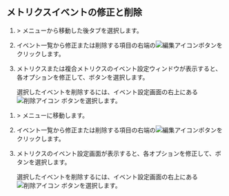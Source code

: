## メトリクスイベントの修正と削除

<Xclude product="npm">

1. <Cmdname sid="event_statistic" className="uitext" /> &gt; <Cmdname sid="event_setting" className="uitext" />メニューから移動した後<Cmdname sid="metrics" className="uitext" />タブを選択します。

2. イベント一覧から修正または削除する項目の右端の![編集アイコン](/img/ico-edit.svg)ボタンをクリックします。

3. メトリクスまたは複合メトリクスのイベント設定ウィンドウが表示すると、各オプションを修正して、<Cmdname sid="save" className="uitext" />ボタンを選択します。

   選択したイベントを削除するには、イベント設定画面の右上にある![削除アイコン](/img/ico-trash.svg) <Cmdname sid="delete" className="uitext" />ボタンを選択します。

</Xclude>

<InDoc product="npm">

1. <Cmdname sid="event_statistic" className="uitext" /> &gt; <Cmdname sid="event_setting" className="uitext" />メニューに移動します。

2. イベント一覧から修正または削除する項目の右端の![編集アイコン](/img/ico-edit.svg)ボタンをクリックします。

3. メトリクスのイベント設定画面が表示すると、各オプションを修正して、<Cmdname sid="save" className="uitext" />ボタンを選択します。

   選択したイベントを削除するには、イベント設定画面の右上にある![削除アイコン](/img/ico-trash.svg) <Cmdname sid="delete" className="uitext" />ボタンを選択します。

</InDoc>
